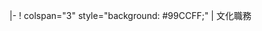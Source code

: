 <includeonly>|-
! colspan="3" style="background: #99CCFF;" | 文化職務
</includeonly><noinclude>
{{documentation}}
</noinclude>